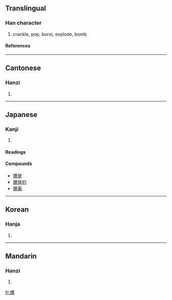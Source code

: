 ==Translingual==
===Han character===
{{Han char|rn=86|rad=火|as=15|sn=19|four=9683<sub>2</sub>|canj=火日廿水 (FATE)|ids=⿰[[火]][[暴]]}}
# crackle, pop, burst, explode, bomb
====References====
{{Han ref|kx=0686.160|dkj=19540|dj=1099.030|hdz=32245.110|uh=7206|ud=29190|bh=C37A|bd=50042}}

----

==Cantonese==
===Hanzi===
{{yue-hanzi|jyut=|y=baau3}}
# {{defn|Cantonese}}

----
==Japanese==
===Kanji===
{{ja-kanji|grade=c|rs=火15}}
# {{defn|Japanese}} 
====Readings====
{{ja-readings|on=[[ばく]] (baku)|kun=[[さける]] (sakeru), [[やく]] (yaku)}}

====Compounds====
*[[爆発]]
*[[爆発的]]
*[[爆薬]]  

----
==Korean==
===Hanja===
{{ko-hanja|hangeul=[[폭]], [[박]]|eumhun=|rv=pok, bak|mr=p'ok, pak|y=phok, pak}}
# {{defn|Korean}}

----
==Mandarin==
===Hanzi===
{{cmn-hanzi|pin=[[bào]] (bao4)|wg=pao<sup>4</sup>}}
# {{defn|Mandarin}}

[[fr:爆]]